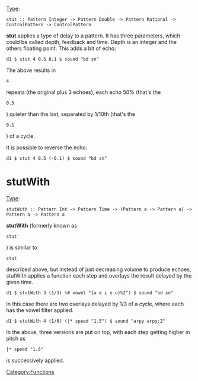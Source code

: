 {{DISPLAYTITLE:stut}} 
[[Type signature|Type]]: <source inline>stut :: Pattern Integer -> Pattern Double -> Pattern Rational -> ControlPattern -> ControlPattern</source>

'''stut''' applies a type of delay to a pattern. It has three parameters, which could be called depth, feedback and time. Depth is an integer and the others floating point. This adds a bit of echo:

<source>
d1 $ stut 4 0.5 0.1 $ sound "bd sn"
</source>

The above results in <source inline>4</source> repeats (the original plus 3 echoes), each echo 50% (that's the <source inline>0.5</source>) quieter than the last, separated by 1/10th (that's the <source inline>0.1</source>) of a cycle. 

It is possible to reverse the echo:

<source>
d1 $ stut 4 0.5 (-0.1) $ sound "bd sn"
</source>

= stutWith =

[[Type signature|Type]]: <source inline>stutWith :: Pattern Int -> Pattern Time -> (Pattern a -> Pattern a) -> Pattern a -> Pattern a</source>

'''stutWith''' (formerly known as <source inline>stut'</source>) is similar to <source inline>stut</source> described above, but instead of just decreasing volume to produce echoes, stutWith applies a function each step and overlays the result delayed by the given time.

<source>
d1 $ stutWith 3 (1/3) (# vowel "{a e i o u}%2") $ sound "bd sn"
</source>

In this case there are two overlays delayed by 1/3 of a cycle, where each has the vowel filter applied.

<source>
d1 $ stutWith 4 (1/6) (|* speed "1.5") $ sound "arpy arpy:2"
</source>

In the above, three versions are put on top, with each step getting higher in pitch as <source inline>|* speed "1.5"</source> is successively applied.


[[Category:Functions]]